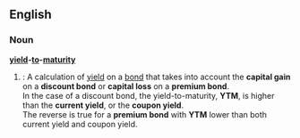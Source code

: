 ==English==

===Noun===
'''[[yield]]-[[to]]-[[maturity]]'''

#{{law}}: A calculation of [[yield]] on a [[bond]] that takes into account the '''capital gain''' on a '''discount bond''' or '''capital loss''' on a '''premium bond'''.<br>In the case of a discount bond, the yield-to-maturity, '''YTM''', is higher than the '''current yield''', or the '''coupon yield'''.<br>The reverse is true for a '''premium bond''' with '''YTM''' lower than both current yield and coupon yield.